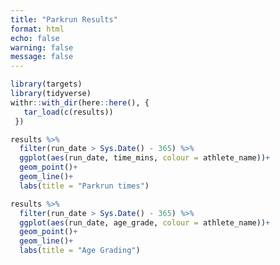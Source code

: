 ```yaml
---
title: "Parkrun Results"
format: html
echo: false
warning: false
message: false
---
```


```r
library(targets)
library(tidyverse)
withr::with_dir(here::here(), {
   tar_load(c(results))
 })
```


```r
results %>%
  filter(run_date > Sys.Date() - 365) %>% 
  ggplot(aes(run_date, time_mins, colour = athlete_name))+
  geom_point()+
  geom_line()+
  labs(title = "Parkrun times")
```

```r
results %>%
  filter(run_date > Sys.Date() - 365) %>% 
  ggplot(aes(run_date, age_grade, colour = athlete_name))+
  geom_point()+
  geom_line()+
  labs(title = "Age Grading")
```

